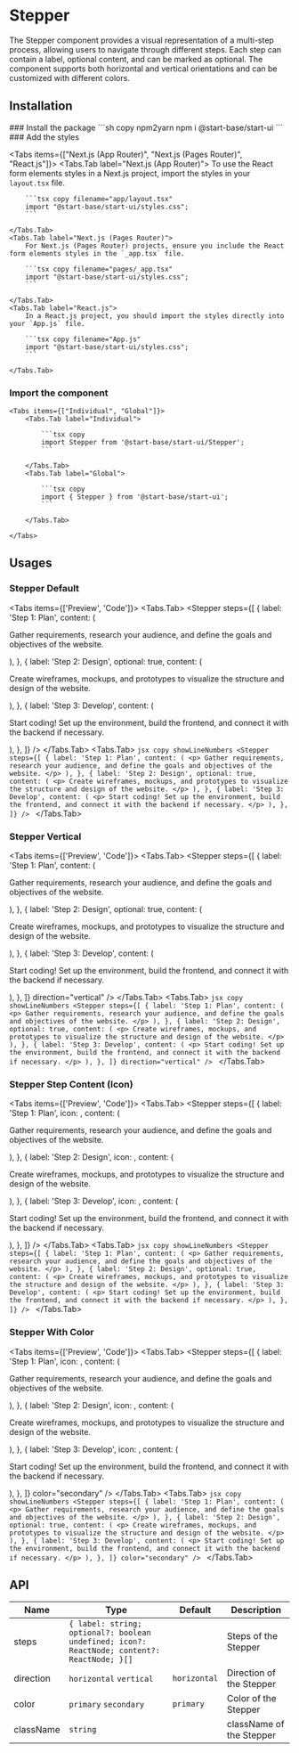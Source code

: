 
# Stepper

The Stepper component provides a visual representation of a multi-step process, allowing users to navigate through different steps. Each step can contain a label, optional content, and can be marked as optional. The component supports both horizontal and vertical orientations and can be customized with different colors.

## Installation

<Steps>
### Install the package
```sh copy npm2yarn
npm i @start-base/start-ui
```
### Add the styles

<Tabs items={["Next.js (App Router)", "Next.js (Pages Router)", "React.js"]}>
    <Tabs.Tab label="Next.js (App Router)">
        To use the React form elements styles in a Next.js project, import the styles in your `layout.tsx` file.

        ```tsx copy filename="app/layout.tsx"
        import "@start-base/start-ui/styles.css";
        ```

    </Tabs.Tab>
    <Tabs.Tab label="Next.js (Pages Router)">
        For Next.js (Pages Router) projects, ensure you include the React form elements styles in the `_app.tsx` file.

        ```tsx copy filename="pages/_app.tsx"
        import "@start-base/start-ui/styles.css";
        ```

    </Tabs.Tab>
    <Tabs.Tab label="React.js">
        In a React.js project, you should import the styles directly into your `App.js` file.

        ```tsx copy filename="App.js"
        import "@start-base/start-ui/styles.css";
        ```

    </Tabs.Tab>

</Tabs>

### Import the component

    <Tabs items={["Individual", "Global"]}>
        <Tabs.Tab label="Individual">

            ```tsx copy
            import Stepper from '@start-base/start-ui/Stepper';
            ```

        </Tabs.Tab>
        <Tabs.Tab label="Global">

            ```tsx copy
            import { Stepper } from '@start-base/start-ui';
            ```

        </Tabs.Tab>

    </Tabs>

</Steps>

## Usages

### Stepper Default

<Tabs items={['Preview', 'Code']}>
  <Tabs.Tab>
    <Preview>
      <Stepper
        steps={[
          {
            label: 'Step 1: Plan',
            content: (
              <p>
                Gather requirements, research your audience, and define the
                goals and objectives of the website.
              </p>
            ),
          },
          {
            label: 'Step 2: Design',
            optional: true,
            content: (
              <p>
                Create wireframes, mockups, and prototypes to visualize the
                structure and design of the website.
              </p>
            ),
          },
          {
            label: 'Step 3: Develop',
            content: (
              <p>
                Start coding! Set up the environment, build the frontend, and
                connect it with the backend if necessary.
              </p>
            ),
          },
        ]}
      />
    </Preview>
  </Tabs.Tab>
  <Tabs.Tab>
    ```jsx copy showLineNumbers
    <Stepper
      steps={[
        {
          label: 'Step 1: Plan',
          content: (
            <p>
              Gather requirements, research your audience, and define the goals
              and objectives of the website.
            </p>
          ),
        },
        {
          label: 'Step 2: Design',
          optional: true,
          content: (
            <p>
              Create wireframes, mockups, and prototypes to visualize the
              structure and design of the website.
            </p>
          ),
        },
        {
          label: 'Step 3: Develop',
          content: (
            <p>
              Start coding! Set up the environment, build the frontend, and
              connect it with the backend if necessary.
            </p>
          ),
        },
      ]}
    />
    ```
  </Tabs.Tab>
</Tabs>

### Stepper Vertical

<Tabs items={['Preview', 'Code']}>
  <Tabs.Tab>
    <Preview>
      <Stepper
        steps={[
          {
            label: 'Step 1: Plan',
            content: (
              <p>
                Gather requirements, research your audience, and define the
                goals and objectives of the website.
              </p>
            ),
          },
          {
            label: 'Step 2: Design',
            optional: true,
            content: (
              <p>
                Create wireframes, mockups, and prototypes to visualize the
                structure and design of the website.
              </p>
            ),
          },
          {
            label: 'Step 3: Develop',
            content: (
              <p>
                Start coding! Set up the environment, build the frontend, and
                connect it with the backend if necessary.
              </p>
            ),
          },
        ]}
        direction="vertical"
      />
    </Preview>
  </Tabs.Tab>
  <Tabs.Tab>
    ```jsx copy showLineNumbers
    <Stepper
      steps={[
        {
          label: 'Step 1: Plan',
          content: (
            <p>
              Gather requirements, research your audience, and define the goals
              and objectives of the website.
            </p>
          ),
        },
        {
          label: 'Step 2: Design',
          optional: true,
          content: (
            <p>
              Create wireframes, mockups, and prototypes to visualize the
              structure and design of the website.
            </p>
          ),
        },
        {
          label: 'Step 3: Develop',
          content: (
            <p>
              Start coding! Set up the environment, build the frontend, and
              connect it with the backend if necessary.
            </p>
          ),
        },
      ]}
      direction="vertical"
    />
    ```
  </Tabs.Tab>
</Tabs>

### Stepper Step Content (Icon)

<Tabs items={['Preview', 'Code']}>
  <Tabs.Tab>
    <Preview>
      <Stepper
        steps={[
          {
            label: 'Step 1: Plan',
            icon: <IoIosAirplane />,
            content: (
              <p>
                Gather requirements, research your audience, and define the
                goals and objectives of the website.
              </p>
            ),
          },
          {
            label: 'Step 2: Design',
            icon: <GiAirplaneDeparture />,
            content: (
              <p>
                Create wireframes, mockups, and prototypes to visualize the
                structure and design of the website.
              </p>
            ),
          },
          {
            label: 'Step 3: Develop',
            icon: <GiCommercialAirplane />,
            content: (
              <p>
                Start coding! Set up the environment, build the frontend, and
                connect it with the backend if necessary.
              </p>
            ),
          },
        ]}
      />
    </Preview>
  </Tabs.Tab>
  <Tabs.Tab>
    ```jsx copy showLineNumbers
    <Stepper
      steps={[
        {
          label: 'Step 1: Plan',
          content: (
            <p>
              Gather requirements, research your audience, and define the goals
              and objectives of the website.
            </p>
          ),
        },
        {
          label: 'Step 2: Design',
          optional: true,
          content: (
            <p>
              Create wireframes, mockups, and prototypes to visualize the
              structure and design of the website.
            </p>
          ),
        },
        {
          label: 'Step 3: Develop',
          content: (
            <p>
              Start coding! Set up the environment, build the frontend, and
              connect it with the backend if necessary.
            </p>
          ),
        },
      ]}
    />
    ```
  </Tabs.Tab>
</Tabs>

### Stepper With Color

<Tabs items={['Preview', 'Code']}>
  <Tabs.Tab>
    <Preview>
      <Stepper
        steps={[
          {
            label: 'Step 1: Plan',
            icon: <IoIosAirplane />,
            content: (
              <p>
                Gather requirements, research your audience, and define the
                goals and objectives of the website.
              </p>
            ),
          },
          {
            label: 'Step 2: Design',
            icon: <GiAirplaneDeparture />,
            content: (
              <p>
                Create wireframes, mockups, and prototypes to visualize the
                structure and design of the website.
              </p>
            ),
          },
          {
            label: 'Step 3: Develop',
            icon: <GiCommercialAirplane />,
            content: (
              <p>
                Start coding! Set up the environment, build the frontend, and
                connect it with the backend if necessary.
              </p>
            ),
          },
        ]}
        color="secondary"
      />
    </Preview>
  </Tabs.Tab>
  <Tabs.Tab>
    ```jsx copy showLineNumbers
    <Stepper
      steps={[
        {
          label: 'Step 1: Plan',
          content: (
            <p>
              Gather requirements, research your audience, and define the goals
              and objectives of the website.
            </p>
          ),
        },
        {
          label: 'Step 2: Design',
          optional: true,
          content: (
            <p>
              Create wireframes, mockups, and prototypes to visualize the
              structure and design of the website.
            </p>
          ),
        },
        {
          label: 'Step 3: Develop',
          content: (
            <p>
              Start coding! Set up the environment, build the frontend, and
              connect it with the backend if necessary.
            </p>
          ),
        },
      ]}
      color="secondary"
    />
    ```
  </Tabs.Tab>
</Tabs>

## API

| Name      | Type                                                                                        | Default      | Description              |
| --------- | ------------------------------------------------------------------------------------------- | ------------ | ------------------------ |
| steps     | `{ label: string; optional?: boolean undefined; icon?: ReactNode; content?: ReactNode; }[]` |              | Steps of the Stepper     |
| direction | `horizontal` `vertical`                                                                     | `horizontal` | Direction of the Stepper |
| color     | `primary` `secondary`                                                                       | `primary`    | Color of the Stepper     |
| className | `string`                                                                                    |              | className of the Stepper |

